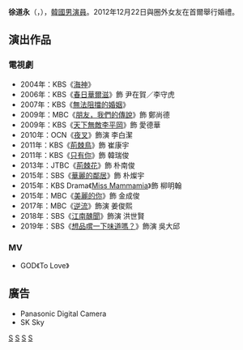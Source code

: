 {{blpunsourced|time=2018-10-29T03:35:57+00:00}}
{{fansite|time=2018-10-29T03:35:57+00:00}}
{{藝人
|姓名 = 徐道永
|類型 = 男演員
|圖片 = Seo Do-young from acrofan.jpg
|圖片尺寸 = 
|圖片簡介 = 
|本名 = 
|外文名 = 서도영
|外文 = ko
|羅馬拼音 = Seo Do Young
|英文名 =
|暱稱 = 
|其他藝名 =
|國籍 = {{KOR}}
|出生日期 = {{birth_date_and_age|1981|4|14}}
|出生地點 = {{KOR}}[[忠清南道|忠清南道]][[大田廣域市|大田市]]
|宗教信仰 = 
|語言 = [[韓語|韓語]]、[[英語|英語]]
|職業 = [[演員|演員]]
|教育程度 = [[圓光大學|圓光大學]]生物學系肄業<br />[[檀國大學|檀國大學]]戲劇電影學[[學士|學士]]
| 配偶 = {{marriage|圈外女性|2012}}
|出道作 = 
|出道日期 = 2003年
|代表作 = 
|活躍年代 =
|唱片公司 = 
|經紀公司 = GnG Production
|相關團體 = 
|網站 = 
}}

'''徐道永'''（{{lang-ko|'''서도영'''}}，{{bd|1981年|4月14日|catIdx=S徐}}），[[韓國|韓國]][[演員|男演員]]。2012年12月22日與圈外女友在首爾舉行婚禮。

== 演出作品 ==
=== 電視劇 ===
*2004年：KBS《[[海神_(電視劇)|海神]]》
*2006年：KBS《[[春日華爾滋|春日華爾滋]]》飾 尹在賀／李守虎
*2007年：KBS《[[無法阻擋的婚姻|無法阻擋的婚姻]]》
*2009年：MBC《[[朋友，我們的傳說|朋友，我們的傳說]]》飾 鄭尚德 
*2009年：KBS《[[天下無敵李平岡|天下無敵李平岡]]》飾 愛德華
*2010年：OCN《[[夜叉_(電視劇)|夜叉]]》飾演 李白潔
*2011年：KBS《[[荊棘鳥_(電視劇)|荊棘鳥]]》飾 崔康宇
*2011年：KBS《[[只有你_(2011年電視劇)|只有你]]》飾 韓瑞俊
*2013年：JTBC《[[荊棘花|荊棘花]]》飾 朴南俊
*2015年：SBS《[[華麗的鄰居|華麗的鄰居]]》飾 朴燦宇
*2015年：KBS Drama《[[Miss_Mammamia|Miss Mammamia]]》飾 柳明翰
*2015年：MBC《[[美麗的你|美麗的你]]》飾 金成俊
*2017年：MBC《[[逆流|逆流]]》飾演 姜俊熙
*2018年：SBS《[[江南醜聞|江南醜聞]]》飾演 洪世賢
*2019年：SBS《[[想品嚐一下味道嗎？|想品嚐一下味道嗎？]]》飾演 吳大邱

=== MV ===
*GOD《To Love》

== 廣告 ==
*Panasonic Digital Camera
*SK Sky

[[Category:韓國電視演員|S]]
[[Category:檀國大學校友|S]]
[[Category:大邱廣域市出身人物|S]]
[[Category:徐姓|S]]